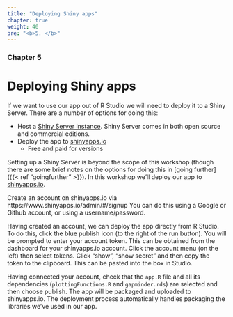 ```yaml
---
title: "Deploying Shiny apps"
chapter: true
weight: 40
pre: "<b>5. </b>"
---
```

### Chapter 5

# Deploying Shiny apps

If we want to use our app out of R Studio we will need to deploy it to a Shiny Server.  There are a number of options for doing this:

* Host a [Shiny Server instance](https://www.rstudio.com/products/shiny/shiny-server/).   Shiny Server comes in both open source and commercial editions.   
* Deploy the app to [shinyapps.io](https://www.shinyapps.io)
   * Free and paid for versions

Setting up a Shiny Server is beyond the scope of this workshop (though there are some brief notes on the options for doing this in [going further]({{< ref "goingfurther" >}}).   In this workshop we'll deploy our app to [shinyapps.io](https://www.shinyapps.io).

Create an account on shinyapps.io via https://www.shinyapps.io/admin/#/signup  You can do this using a Google or Github account, or using a username/password.

Having created an account, we can deploy the app directly from R Studio. To do this, click the blue publish icon (to the right of the run button).   You will be prompted to enter your account token.  This can be obtained from the dashboard for your shinyapps.io account.  Click the account menu (on the left) then select tokens.  Click "show", "show secret" and then copy the token to the clipboard.  This can be pasted into the box in Studio.

Having connected your account, check that the `app.R` file and all its dependencies (`plottingFunctions.R` and `gapminder.rds`) are selected and then choose publish.  The app will be packaged and uploaded to shinyapps.io.  The deployment process automatically handles packaging the libraries we've used in our app.



